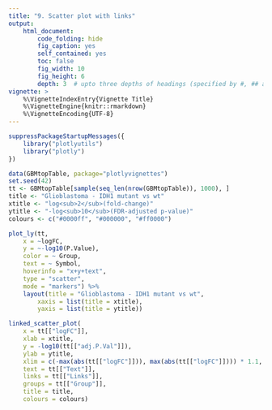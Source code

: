 ```yaml
---
title: "9. Scatter plot with links"
output:
    html_document:
        code_folding: hide
        fig_caption: yes
        self_contained: yes
        toc: false
        fig_width: 10
        fig_height: 6
        depth: 3  # upto three depths of headings (specified by #, ## and ###)  
vignette: >
    %\VignetteIndexEntry{Vignette Title}
    %\VignetteEngine{knitr::rmarkdown}
    %\VignetteEncoding{UTF-8}
---
```


```r
suppressPackageStartupMessages({
    library("plotlyutils")
    library("plotly")
})

data(GBMtopTable, package="plotlyvignettes")
set.seed(42)
tt <- GBMtopTable[sample(seq_len(nrow(GBMtopTable)), 1000), ]
title <- "Glioblastoma - IDH1 mutant vs wt"
xtitle <- "log<sub>2</sub>(fold-change)"
ytitle <- "-log<sub>10</sub>(FDR-adjusted p-value)"
colours <- c("#0000ff", "#000000", "#ff0000")

plot_ly(tt, 
    x = ~logFC, 
    y = ~-log10(P.Value),
    color = ~ Group,  
    text = ~ Symbol,
    hoverinfo = "x+y+text",
    type = "scatter", 
    mode = "markers") %>%
    layout(title = "Glioblastoma - IDH1 mutant vs wt",
        xaxis = list(title = xtitle),
        yaxis = list(title = ytitle))
```

```r
linked_scatter_plot(
    x = tt[["logFC"]],
    xlab = xtitle,
    y = -log10(tt[["adj.P.Val"]]),
    ylab = ytitle,
    xlim = c(-max(abs(tt[["logFC"]])), max(abs(tt[["logFC"]]))) * 1.1,
    text = tt[["Text"]],
    links = tt[["Links"]],
    groups = tt[["Group"]],
    title = title,
    colours = colours)
```


